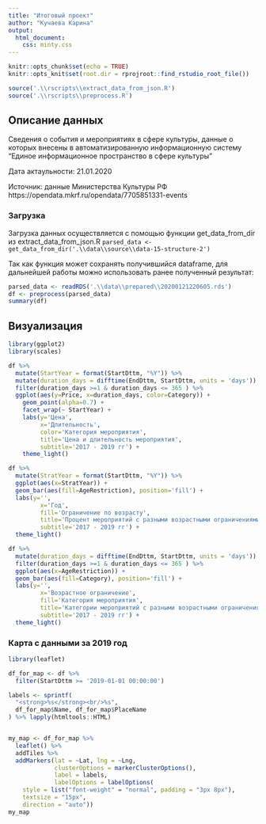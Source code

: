 ```yaml
---
title: "Итоговый проект"
author: "Кучаева Карина"
output: 
  html_document:
    css: minty.css
---
```


<style type="text/css">
h1.title {
  text-align: center;
}
h4.author { 
  text-align: center;
}
</style>

```r
knitr::opts_chunk$set(echo = TRUE)
knitr::opts_knit$set(root.dir = rprojroot::find_rstudio_root_file())
```

```r
source('.\\rscripts\\extract_data_from_json.R')
source('.\\rscripts\\preprocess.R')
```

## Описание данных

Сведения о события и мероприятиях в сфере культуры, данные о которых внесены в автоматизированную информационную систему "Единое информационное пространство в сфере культуры" 

Дата актаульности: 21.01.2020

Источник: данные Министерства Культуры РФ https://opendata.mkrf.ru/opendata/7705851331-events

### Загрузка
Загрузка данных осуществляется с помощью функции get_data_from_dir из extract_data_from_json.R
`parsed_data <- get_data_from_dir('.\\data\\source\\data-15-structure-2')`

Так как функция может сохранять получившийся dataframe, для дальнейшей работы можно использовать ранее полученный результат:
```r
parsed_data <- readRDS('.\\data\\prepared\\20200121220605.rds')
df <- preprocess(parsed_data)
summary(df)
```

## Визуализация

```r
library(ggplot2)
library(scales)

df %>% 
  mutate(StartYear = format(StartDttm, "%Y")) %>% 
  mutate(duration_days = difftime(EndDttm, StartDttm, units = 'days')) %>% 
  filter(duration_days >=1 & duration_days <= 365 ) %>% 
  ggplot(aes(y=Price, x=duration_days, color=Category)) + 
    geom_point(alpha=0.7) +
    facet_wrap(~ StartYear) +
    labs(y='Цена', 
         x='Длительность', 
         color='Категория мероприятия',
         title='Цена и длительность мероприятия',
         subtitle='2017 - 2019 гг') +
    theme_light() 

```

```r
df %>% 
  mutate(StratYear = format(StartDttm, "%Y")) %>% 
  ggplot(aes(x=StratYear)) +
  geom_bar(aes(fill=AgeRestriction), position='fill') +
  labs(y='', 
         x='Год', 
         fill='Ограничение по возрасту',
         title='Процент мероприятий с разными возрастными ограничениями',
         subtitle='2017 - 2019 гг') +
  theme_light() 
```


```r
df %>% 
  mutate(duration_days = difftime(EndDttm, StartDttm, units = 'days')) %>% 
  filter(duration_days >=1 & duration_days <= 365 ) %>% 
  ggplot(aes(x=AgeRestriction)) +
  geom_bar(aes(fill=Category), position='fill') +
  labs(y='', 
         x='Возрастное ограничение', 
         fill='Категория мероприятия',
         title='Категории мероприятий с разными возрастными ограничениями',
         subtitle='2017 - 2019 гг') +
  theme_light()
```


### Карта с данными за 2019 год
```r
library(leaflet)

df_for_map <- df %>% 
  filter(StartDttm >= '2019-01-01 00:00:00')

labels <- sprintf(
  "<strong>%s</strong><br/>%s",
  df_for_map$Name, df_for_map$PlaceName
) %>% lapply(htmltools::HTML)


my_map <- df_for_map %>% 
  leaflet() %>% 
  addTiles %>% 
  addMarkers(lat = ~Lat, lng = ~Lng, 
             clusterOptions = markerClusterOptions(), 
             label = labels, 
             labelOptions = labelOptions(
    style = list("font-weight" = "normal", padding = "3px 8px"),
    textsize = "15px",
    direction = "auto"))
my_map
```
